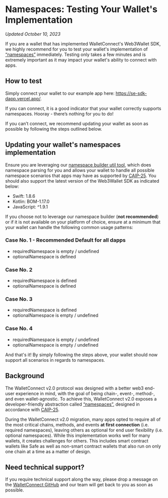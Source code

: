 
# Namespaces: Testing Your Wallet's Implementation

_Updated October 10, 2023_

If you are a wallet that has implemented WalletConnect's Web3Wallet SDK, we highly recommend for you to test your wallet's implementation of [“namespaces”](https://docs.walletconnect.com/advanced/glossary#namespaces) immediately. Testing only takes a few minutes and is extremely important as it may impact your wallet's ability to connect with apps.

## How to test

Simply connect your wallet to our example app here: https://se-sdk-dapp.vercel.app/.

If you can connect, it is a good indicator that your wallet correctly supports namespaces. Hooray - there’s nothing for you to do!

If you can’t connect, we recommend updating your wallet as soon as possible by following the steps outlined below.

## Updating your wallet's namespaces implementation

Ensure you are leveraging our [namespace builder util tool](https://docs.walletconnect.com/web3wallet/wallet-usage#namespace-builder), which does namespace parsing for you and allows your wallet to handle all possible namespace scenarios that apps may have as supported by [CAIP-25](https://github.com/ChainAgnostic/CAIPs/blob/main/CAIPs/caip-25.md). You should also support the latest version of the Web3Wallet SDK as indicated below:

- Swift: 1.8.6
- Kotlin: BOM-1.17.0
- JavaScript: ^1.9.1

If you choose not to leverage our namespace builder (**not recommended**) or if it is not available on your platform of choice, ensure at a minimum that your wallet can handle the following common usage patterns:

### Case No. 1 - Recommended Default for all dapps

- requiredNamespace is empty / undefined
- optionalNamespace is defined

### Case No. 2

- requiredNamespace is defined
- optionalNamespace is defined

### Case No. 3

- requiredNamespace is defined
- optionalNamespace is empty / undefined

### Case No. 4

- requiredNamespace is empty / undefined
- optionalNamespace is empty / undefined

And that's it! By simply following the steps above, your wallet should now support all scenarios in regards to namespaces.

## Background

The WalletConnect v2.0 protocol was designed with a better web3 end-user experience in mind, with the goal of being chain-, event-, method-, and even wallet-agnostic. To achieve this, WalletConnect v2.0 exposes a developer-friendly abstraction called [“namespaces”](https://docs.walletconnect.com/advanced/glossary#namespaces), designed in accordance with [CAIP-25](https://github.com/ChainAgnostic/CAIPs/blob/main/CAIPs/caip-25.md).

During the WalletConnect v2.0 migration, many apps opted to require all of the most critical chains, methods, and events **at first connection** (i.e. required namespaces), leaving others as optional for end user flexibility (i.e. optional namespaces). While this implementation works well for many wallets, it creates challenges for others. This includes smart contract wallets like Safe as well as non-smart contract wallets that also run on only one chain at a time as a matter of design.

## Need technical support?

If you require technical support along the way, please drop a message on the [WalletConnect GitHub](https://github.com/orgs/WalletConnect/discussions/categories/v1-v2-migration-support) and our team will get back to you as soon as possible.
